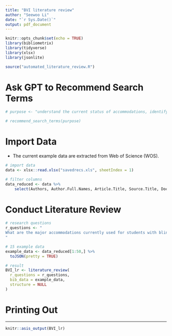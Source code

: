 ```yaml
---
title: "BVI literature review"
author: "Seewoo Li"
date: "`r Sys.Date()`"
output: pdf_document
---
```


```r
knitr::opts_chunk$set(echo = TRUE)
library(bibliometrix)
library(tidyverse)
library(xlsx)
library(jsonlite)

source("automated_literature_review.R")
```


# Ask GPT to Recommend Search Terms


```r
# purpose <- "understand the current status of accommodations, identify gaps, and highlight effective practices and policies for the students with blindness and visual impairments"

# recommend_search_terms(purpose)
```


# Import Data

- The current example data are extracted from Web of Science (WOS).

```r
# import data
data <- xlsx::read.xlsx("savedrecs.xls", sheetIndex = 1)

# filter columns
data_reduced <- data %>% 
    select(Authors, Author.Full.Names, Article.Title, Source.Title, Document.Type, Conference.Title, Conference.Date, Conference.Location, Author.Keywords, Abstract, Affiliations, Publisher, Publication.Date, Publication.Year, Volume, Issue, Start.Page, End.Page)
```


# Conduct Literature Review



```r
# research questions
r_questions <- "
What are the major accommodations currently used for students with blindness and visual impairments (BVI)?
"

# 15 example data
example_data <- data_reduced[1:50,] %>% 
  toJSON(pretty = TRUE)

# result
BVI_lr <- literature_review(
  r_questions = r_questions,
  bib_data = example_data,
  structure = NULL
)
```

# Printing Out

---

```r
knitr::asis_output(BVI_lr)
```

